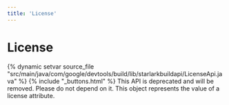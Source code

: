 ```yaml
---
title: 'License'
---
```


# License

{% dynamic setvar source_file "src/main/java/com/google/devtools/build/lib/starlarkbuildapi/LicenseApi.java" %}
{% include "\_buttons.html" %}
This API is deprecated and will be removed. Please do not depend on it. This object represents the value of a license attribute.
